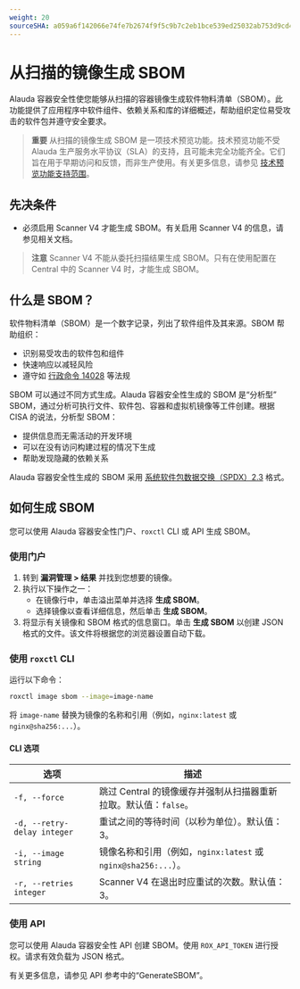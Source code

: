 ```yaml
---
weight: 20
sourceSHA: a059a6f142066e74fe7b2674f9f5c9b7c2eb1bce539ed25032ab753d9cd459c5
---
```


# 从扫描的镜像生成 SBOM

Alauda 容器安全性使您能够从扫描的容器镜像生成软件物料清单（SBOM）。此功能提供了应用程序中软件组件、依赖关系和库的详细概述，帮助组织定位易受攻击的软件包并遵守安全要求。

> **重要**
> 从扫描的镜像生成 SBOM 是一项技术预览功能。技术预览功能不受 Alauda 生产服务水平协议（SLA）的支持，且可能未完全功能齐全。它们旨在用于早期访问和反馈，而非生产使用。有关更多信息，请参见 [技术预览功能支持范围](https://access.redhat.com/support/offerings/techpreview/)。

## 先决条件

- 必须启用 Scanner V4 才能生成 SBOM。有关启用 Scanner V4 的信息，请参见相关文档。

> **注意**
> Scanner V4 不能从委托扫描结果生成 SBOM。只有在使用配置在 Central 中的 Scanner V4 时，才能生成 SBOM。

## 什么是 SBOM？

软件物料清单（SBOM）是一个数字记录，列出了软件组件及其来源。SBOM 帮助组织：

- 识别易受攻击的软件包和组件
- 快速响应以减轻风险
- 遵守如 [行政命令 14028](https://www.nist.gov/itl/executive-order-14028-improving-nations-cybersecurity) 等法规

SBOM 可以通过不同方式生成。Alauda 容器安全性生成的 SBOM 是“分析型” SBOM，通过分析可执行文件、软件包、容器和虚拟机镜像等工件创建。根据 CISA 的说法，分析型 SBOM：

- 提供信息而无需活动的开发环境
- 可以在没有访问构建过程的情况下生成
- 帮助发现隐藏的依赖关系

Alauda 容器安全性生成的 SBOM 采用 [系统软件包数据交换（SPDX）2.3](https://spdx.org/rdf/terms/) 格式。

## 如何生成 SBOM

您可以使用 Alauda 容器安全性门户、`roxctl` CLI 或 API 生成 SBOM。

### 使用门户

1. 转到 **漏洞管理 > 结果** 并找到您想要的镜像。
2. 执行以下操作之一：
   - 在镜像行中，单击溢出菜单并选择 **生成 SBOM**。
   - 选择镜像以查看详细信息，然后单击 **生成 SBOM**。
3. 将显示有关镜像和 SBOM 格式的信息窗口。单击 **生成 SBOM** 以创建 JSON 格式的文件。该文件将根据您的浏览器设置自动下载。

### 使用 `roxctl` CLI

运行以下命令：

```bash
roxctl image sbom --image=image-name
```

将 `image-name` 替换为镜像的名称和引用（例如，`nginx:latest` 或 `nginx@sha256:...`）。

#### CLI 选项

| 选项                        | 描述                                                                                       |
| --------------------------- | ------------------------------------------------------------------------------------------ |
| `-f, --force`               | 跳过 Central 的镜像缓存并强制从扫描器重新拉取。默认值：`false`。                          |
| `-d, --retry-delay integer` | 重试之间的等待时间（以秒为单位）。默认值：3。                                             |
| `-i, --image string`        | 镜像名称和引用（例如，`nginx:latest` 或 `nginx@sha256:...`）。                           |
| `-r, --retries integer`     | Scanner V4 在退出时应重试的次数。默认值：3。                                             |

### 使用 API

您可以使用 Alauda 容器安全性 API 创建 SBOM。使用 `ROX_API_TOKEN` 进行授权。请求有效负载为 JSON 格式。

有关更多信息，请参见 API 参考中的“GenerateSBOM”。
